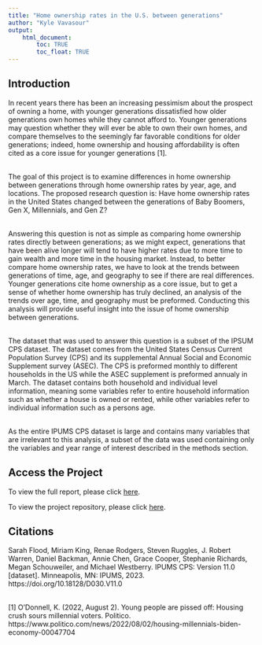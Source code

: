 ```yaml
---
title: "Home ownership rates in the U.S. between generations"
author: "Kyle Vavasour"
output: 
    html_document:
        toc: TRUE
        toc_float: TRUE
---
```


## Introduction

In recent years there has been an increasing pessimism about the prospect of 
owning a home, with younger generations dissatisfied how older generations
own homes while they cannot afford to. Younger generations may question whether
they will ever be able to own their own homes, and compare themselves to 
the seemingly far favorable conditions for older generations; indeed, home 
ownership and housing affordability is often cited as a core issue for
younger generations [1].

\
The goal of this project is to 
examine differences in home ownership between generations through home ownership rates by 
year, age, and locations. The proposed research question is: Have home ownership rates in 
the United States changed between the generations of Baby Boomers, Gen X, Millennials, 
and Gen Z?

\
Answering this question is not as simple as comparing home ownership rates directly
between generations; as we might expect, generations that have been alive longer will
tend to have higher rates due to more time to gain wealth and more time in the housing
market. Instead, to better compare home ownership rates, we have to look at the trends
between generations of time, age, and geography to see if there are real differences.
Younger generations cite home ownership as a core issue, but to get a sense of
whether home ownership has truly declined, an analysis of the trends over age, 
time, and geography must be preformed. Conducting this analysis will provide
useful insight into the issue of home ownership between generations.

\
The dataset that was used to answer this question is a subset of the 
IPSUM CPS dataset. The dataset comes from the United States
Census Current Population Survey (CPS) and its supplemental Annual Social and 
Economic Supplement survey (ASEC). The CPS is preformed monthly to different
households in the US while the ASEC supplement is preformed annualy in March.
The dataset contains both household and individual level information, meaning
some variables refer to entire household information such as whether a house
is owned or rented, while other variables refer to individual information
such as a persons age.

\
As the entire IPUMS CPS dataset is large and contains many variables
that are irrelevant to this analysis, a subset of the data was used containing
only the variables and year range of interest described in the methods section.

## Access the Project

To view the full report, please click [here](https://github.com/KyleVav/JSC370-Final-Project/blob/main/report.pdf).

To view the project repository, please click [here](https://github.com/KyleVav/JSC370-Final-Project).

## Citations

Sarah Flood, Miriam King, Renae Rodgers, Steven Ruggles, J. Robert Warren,
Daniel Backman, Annie Chen, Grace Cooper, Stephanie Richards, Megan
Schouweiler, and Michael Westberry. IPUMS CPS: Version 11.0 [dataset].
Minneapolis, MN: IPUMS, 2023. https://doi.org/10.18128/D030.V11.0

\
[1] O’Donnell, K. (2022, August 2). Young people are pissed off: Housing crush sours millennial voters. Politico. https://www.politico.com/news/2022/08/02/housing-millennials-biden-economy-00047704 